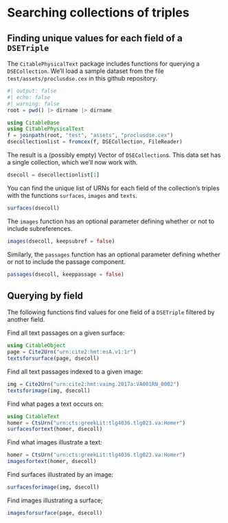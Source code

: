 
# Searching collections of triples


## Finding unique values for each field of a `DSETriple`

The `CitablePhysicalText` package includes functions for querying a `DSECollection`.  We'll load a sample dataset from the file `test/assets/proclusdse.cex` in this github repository.

```julia
#| output: false
#| echo: false
#| warning: false
root = pwd() |> dirname |> dirname
```


```julia
using CitableBase
using CitablePhysicalText
f = joinpath(root, "test", "assets", "proclusdse.cex")
dsecollectionlist = fromcex(f, DSECollection, FileReader)
```

The result is a (possibly empty) Vector of `DSECollection`s.  This data set has a single collection, which we'll now work with.

```julia
dsecoll = dsecollectionlist[1]
```

You can find the unique list of URNs for each field of the collection's triples with the functions `surfaces`, `images` and `texts`.

```julia
surfaces(dsecoll)
```

The `images` function has an optional parameter defining whether or not to include subreferences.

```julia
images(dsecoll, keepsubref = false)
```



Similarly, the `passages` function has an optional parameter defining whether or not to include the passage component.

```julia
passages(dsecoll, keeppassage = false)
```


## Querying by field

The following functions find values for one field of a `DSETriple` filtered by another field.


Find all text passages on a given surface:

```julia
using CitableObject
page = Cite2Urn("urn:cite2:hmt:msA.v1:1r")
textsforsurface(page, dsecoll)
```


Find all text passages indexed to a given image:

```julia
img = Cite2Urn("urn:cite2:hmt:vaimg.2017a:VA001RN_0002")
textsforimage(img, dsecoll)
```

Find what pages a text occurs on:

```julia
using CitableText
homer = CtsUrn("urn:cts:greekLit:tlg4036.tlg023.va:Homer")
surfacesfortext(homer, dsecoll)
```

Find what images illustrate a text:

```julia
homer = CtsUrn("urn:cts:greekLit:tlg4036.tlg023.va:Homer")
imagesfortext(homer, dsecoll)
```

Find surfaces illustrated by an image:

```julia
surfacesforimage(img, dsecoll)
```


Find images illustrating a surface;

```julia
imagesforsurface(page, dsecoll)
```

